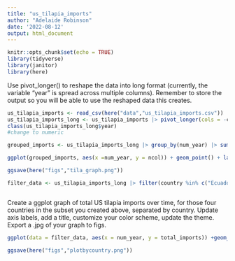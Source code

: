 ```yaml
---
title: "us_tilapia_imports"
author: "Adelaide Robinson"
date: '2022-08-12'
output: html_document
---
```


```r
knitr::opts_chunk$set(echo = TRUE)
library(tidyverse)
library(janitor)
library(here)
```
Use pivot_longer() to reshape the data into long format (currently, the variable “year” is spread across multiple columns). Remember to store the output so you will be able to use the reshaped data this creates.
```r

us_tilapia_imports <- read_csv(here("data","us_tilapia_imports.csv"))
us_tilapia_imports_long <- us_tilapia_imports |> pivot_longer(cols = -country, names_to = "year", values_to = "total_imports") |> mutate(num_year = as.numeric(year))
class(us_tilapia_imports_long$year)
#change to numeric 

grouped_imports <- us_tilapia_imports_long |> group_by(num_year) |> summarize(ncol = sum(num_year))
```

```r
ggplot(grouped_imports, aes(x =num_year, y = ncol)) + geom_point() + labs ( x ="year", y ="total_imports")

ggsave(here("figs","tila_graph.png"))

filter_data <- us_tilapia_imports_long |> filter(country %in% c("Ecuador","Honduras", "Costa Rica", "Mexico"))



```
Create a ggplot graph of total US tilapia imports over time, for those four countries in the subset you created above, separated by country. Update axis labels, add a title, customize your color scheme, update the theme. Export a .jpg of your graph to figs.
```r
ggplot(data = filter_data, aes(x = num_year, y = total_imports)) +geom_point(aes(color = country)) + labs( title = "Total imports by year", x = "year", y = "total tilapia imports") + theme_minimal()

ggsave(here("figs","plotbycountry.png"))
```

